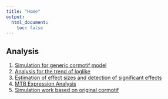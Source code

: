 ```yaml
---
title: "Home"
output:
  html_document:
    toc: false
---
```


## Analysis

1. [Simulation for generic cormotif model](Simulation_generic_Cormotif.html)
2. [Analysis for the trend of loglike](Trend_of_loglike.html)
3. [Estimation of effect sizes and detection of significant effects](estimation_of_effect_size.html)
4. [MTB Expression Analysis](MTB_Expression_Analysis.html)
4. [Simulation work based on original cormotif](Simulation.html)


